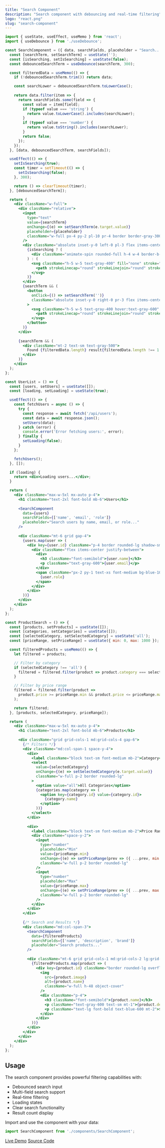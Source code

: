 ```yaml
---
title: "Search Component"
description: "Search component with debouncing and real-time filtering"
logo: "react.png"
slug: "search-component"
---
```


```jsx
import { useState, useEffect, useMemo } from 'react';
import { useDebounce } from './useDebounce';

const SearchComponent = ({ data, searchFields, placeholder = "Search..." }) => {
  const [searchTerm, setSearchTerm] = useState('');
  const [isSearching, setIsSearching] = useState(false);
  const debouncedSearchTerm = useDebounce(searchTerm, 300);

  const filteredData = useMemo(() => {
    if (!debouncedSearchTerm.trim()) return data;

    const searchLower = debouncedSearchTerm.toLowerCase();
    
    return data.filter(item => {
      return searchFields.some(field => {
        const value = item[field];
        if (typeof value === 'string') {
          return value.toLowerCase().includes(searchLower);
        }
        if (typeof value === 'number') {
          return value.toString().includes(searchLower);
        }
        return false;
      });
    });
  }, [data, debouncedSearchTerm, searchFields]);

  useEffect(() => {
    setIsSearching(true);
    const timer = setTimeout(() => {
      setIsSearching(false);
    }, 300);

    return () => clearTimeout(timer);
  }, [debouncedSearchTerm]);

  return (
    <div className="w-full">
      <div className="relative">
        <input
          type="text"
          value={searchTerm}
          onChange={(e) => setSearchTerm(e.target.value)}
          placeholder={placeholder}
          className="w-full px-4 py-2 pl-10 pr-4 border border-gray-300 rounded-lg focus:ring-2 focus:ring-blue-500 focus:border-transparent"
        />
        <div className="absolute inset-y-0 left-0 pl-3 flex items-center pointer-events-none">
          {isSearching ? (
            <div className="animate-spin rounded-full h-4 w-4 border-b-2 border-blue-500"></div>
          ) : (
            <svg className="h-5 w-5 text-gray-400" fill="none" stroke="currentColor" viewBox="0 0 24 24">
              <path strokeLinecap="round" strokeLinejoin="round" strokeWidth={2} d="M21 21l-6-6m2-5a7 7 0 11-14 0 7 7 0 0114 0z" />
            </svg>
          )}
        </div>
        {searchTerm && (
          <button
            onClick={() => setSearchTerm('')}
            className="absolute inset-y-0 right-0 pr-3 flex items-center"
          >
            <svg className="h-5 w-5 text-gray-400 hover:text-gray-600" fill="none" stroke="currentColor" viewBox="0 0 24 24">
              <path strokeLinecap="round" strokeLinejoin="round" strokeWidth={2} d="M6 18L18 6M6 6l12 12" />
            </svg>
          </button>
        )}
      </div>
      
      {searchTerm && (
        <div className="mt-2 text-sm text-gray-500">
          Found {filteredData.length} result{filteredData.length !== 1 ? 's' : ''}
        </div>
      )}
    </div>
  );
};
```

```jsx
const UserList = () => {
  const [users, setUsers] = useState([]);
  const [loading, setLoading] = useState(true);

  useEffect(() => {
    const fetchUsers = async () => {
      try {
        const response = await fetch('/api/users');
        const data = await response.json();
        setUsers(data);
      } catch (error) {
        console.error('Error fetching users:', error);
      } finally {
        setLoading(false);
      }
    };

    fetchUsers();
  }, []);

  if (loading) {
    return <div>Loading users...</div>;
  }

  return (
    <div className="max-w-5xl mx-auto p-4">
      <h1 className="text-2xl font-bold mb-6">Users</h1>
      
      <SearchComponent
        data={users}
        searchFields={['name', 'email', 'role']}
        placeholder="Search users by name, email, or role..."
      />
      
      <div className="mt-6 grid gap-4">
        {users.map(user => (
          <div key={user.id} className="p-4 border rounded-lg shadow-sm">
            <div className="flex items-center justify-between">
              <div>
                <h3 className="font-semibold">{user.name}</h3>
                <p className="text-gray-600">{user.email}</p>
              </div>
              <span className="px-2 py-1 text-xs font-medium bg-blue-100 text-blue-800 rounded-full">
                {user.role}
              </span>
            </div>
          </div>
        ))}
      </div>
    </div>
  );
};
```

```jsx
const ProductSearch = () => {
  const [products, setProducts] = useState([]);
  const [categories, setCategories] = useState([]);
  const [selectedCategory, setSelectedCategory] = useState('all');
  const [priceRange, setPriceRange] = useState({ min: 0, max: 1000 });

  const filteredProducts = useMemo(() => {
    let filtered = products;

    // Filter by category
    if (selectedCategory !== 'all') {
      filtered = filtered.filter(product => product.category === selectedCategory);
    }

    // Filter by price range
    filtered = filtered.filter(product => 
      product.price >= priceRange.min && product.price <= priceRange.max
    );

    return filtered;
  }, [products, selectedCategory, priceRange]);

  return (
    <div className="max-w-5xl mx-auto p-4">
      <h1 className="text-2xl font-bold mb-6">Products</h1>
      
      <div className="grid grid-cols-1 md:grid-cols-4 gap-6">
        {/* Filters */}
        <div className="md:col-span-1 space-y-4">
          <div>
            <label className="block text-sm font-medium mb-2">Category</label>
            <select
              value={selectedCategory}
              onChange={(e) => setSelectedCategory(e.target.value)}
              className="w-full p-2 border rounded-lg"
            >
              <option value="all">All Categories</option>
              {categories.map(category => (
                <option key={category.id} value={category.id}>
                  {category.name}
                </option>
              ))}
            </select>
          </div>
          
          <div>
            <label className="block text-sm font-medium mb-2">Price Range</label>
            <div className="space-y-2">
              <input
                type="number"
                placeholder="Min"
                value={priceRange.min}
                onChange={(e) => setPriceRange(prev => ({ ...prev, min: Number(e.target.value) }))}
                className="w-full p-2 border rounded-lg"
              />
              <input
                type="number"
                placeholder="Max"
                value={priceRange.max}
                onChange={(e) => setPriceRange(prev => ({ ...prev, max: Number(e.target.value) }))}
                className="w-full p-2 border rounded-lg"
              />
            </div>
          </div>
        </div>
        
        {/* Search and Results */}
        <div className="md:col-span-3">
          <SearchComponent
            data={filteredProducts}
            searchFields={['name', 'description', 'brand']}
            placeholder="Search products..."
          />
          
          <div className="mt-6 grid grid-cols-1 md:grid-cols-2 lg:grid-cols-3 gap-4">
            {filteredProducts.map(product => (
              <div key={product.id} className="border rounded-lg overflow-hidden">
                <img
                  src={product.image}
                  alt={product.name}
                  className="w-full h-48 object-cover"
                />
                <div className="p-4">
                  <h3 className="font-semibold">{product.name}</h3>
                  <p className="text-gray-600 text-sm mt-1">{product.description}</p>
                  <p className="text-lg font-bold text-blue-600 mt-2">${product.price}</p>
                </div>
              </div>
            ))}
          </div>
        </div>
      </div>
    </div>
  );
};
```

## Usage

The search component provides powerful filtering capabilities with:

- Debounced search input
- Multi-field search support
- Real-time filtering
- Loading states
- Clear search functionality
- Result count display

Import and use the component with your data:

```jsx
import SearchComponent from './components/SearchComponent';
```

[Live Demo](https://codesandbox.io/s/search-component-example)
[Source Code](https://github.com/example/search-component)
